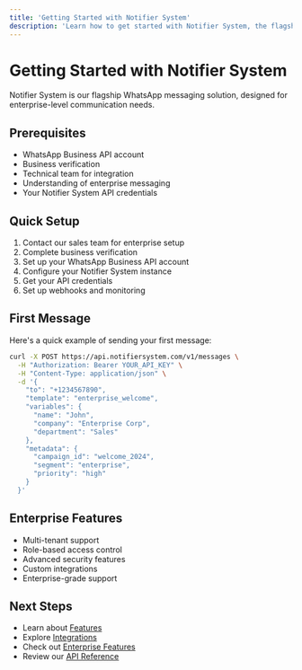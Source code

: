 ```yaml
---
title: 'Getting Started with Notifier System'
description: 'Learn how to get started with Notifier System, the flagship WhatsApp messaging solution'
---
```


# Getting Started with Notifier System

Notifier System is our flagship WhatsApp messaging solution, designed for enterprise-level communication needs.

## Prerequisites

- WhatsApp Business API account
- Business verification
- Technical team for integration
- Understanding of enterprise messaging
- Your Notifier System API credentials

## Quick Setup

1. Contact our sales team for enterprise setup
2. Complete business verification
3. Set up your WhatsApp Business API account
4. Configure your Notifier System instance
5. Get your API credentials
6. Set up webhooks and monitoring

## First Message

Here's a quick example of sending your first message:

```bash
curl -X POST https://api.notifiersystem.com/v1/messages \
  -H "Authorization: Bearer YOUR_API_KEY" \
  -H "Content-Type: application/json" \
  -d '{
    "to": "+1234567890",
    "template": "enterprise_welcome",
    "variables": {
      "name": "John",
      "company": "Enterprise Corp",
      "department": "Sales"
    },
    "metadata": {
      "campaign_id": "welcome_2024",
      "segment": "enterprise",
      "priority": "high"
    }
  }'
```

## Enterprise Features

- Multi-tenant support
- Role-based access control
- Advanced security features
- Custom integrations
- Enterprise-grade support

## Next Steps

- Learn about [Features](/guides/notifier-system/features)
- Explore [Integrations](/guides/notifier-system/integrations)
- Check out [Enterprise Features](/guides/notifier-system/enterprise/security)
- Review our [API Reference](/api-reference/notifier-system) 